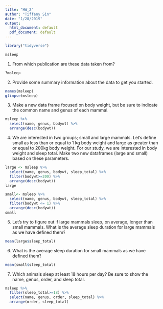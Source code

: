```yaml
---
title: "HW_2"
author: "Tiffany Sin"
date: "1/28/2019"
output:
  html_document: default
  pdf_document: default
---
```

```r
library("tidyverse")
```
```r
msleep
```
1. From which publication are these data taken from? 
```r
?msleep
```

2. Provide some summary information about the data to get you started.
```r
names(msleep)
glimpse(msleep)
```
3. Make a new data frame focused on body weight, but be sure to indicate the common name and genus of each mammal.
```r
msleep %>% 
  select(name, genus, bodywt) %>% 
  arrange(desc(bodywt))
```
4. We are interested in two groups; small and large mammals. Let's define small as less than or equal to 1 kg body weight and large as greater than or equal to 200kg body weight. For our study, we are interested in body weight and sleep total. Make two new dataframes (large and small) based on these parameters.
```r
large <- msleep %>% 
  select(name, genus, bodywt, sleep_total) %>% 
  filter(bodywt>=200) %>% 
  arrange(desc(bodywt))
large
```
```r
small<- msleep %>% 
  select(name, genus, bodywt, sleep_total) %>% 
  filter(bodywt <= 1) %>% 
  arrange(desc(bodywt))
small
```

5. Let's try to figure out if large mammals sleep, on average, longer than small mammals. What is the average sleep duration for large mammals as we have defined them?
```r
mean(large$sleep_total)
```
6. What is the average sleep duration for small mammals as we have defined them?
```r
mean(small$sleep_total)
```

7. Which animals sleep at least 18 hours per day? Be sure to show the name, genus, order, and sleep total. 
```r
msleep %>% 
  filter(sleep_total>=18) %>% 
  select(name, genus, order, sleep_total) %>% 
  arrange(order, sleep_total)
```


